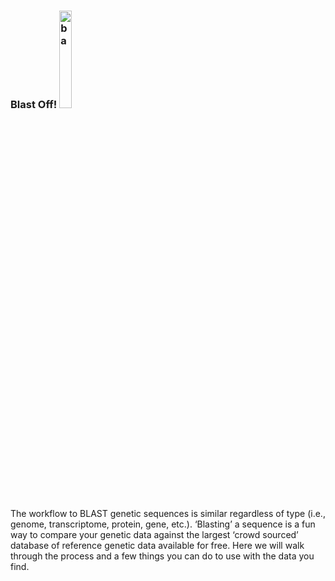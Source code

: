 ### Blast Off! ![ba](https://github.com/course-fish546-2023/chris-coursework1/blob/main/photos/fleetweek.jpeg?raw=true){width="20%"}

The workflow to BLAST genetic sequences is similar regardless of type (i.e., genome, transcriptome, protein, gene, etc.). 'Blasting' a sequence is a fun way to compare your genetic data against the largest 'crowd sourced' database of reference genetic data available for free. Here we will walk through the process and a few things you can do to use with the data you find.  


